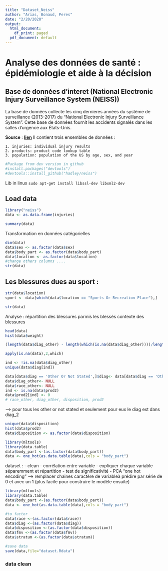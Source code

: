 ```yaml
---
title: "Dataset_Neiss"
author: "Arias, Bonaud, Peres"
date: "2/20/2020"
output:
  html_document:
    df_print: paged
  pdf_document: default
---
```



# Analyse des données de santé : épidémiologie et aide à la décision
## Base de données d'interet (National Electronic Injury Surveillance System (NEISS))

La base de données collecte les cinq dernieres années du système de surveillance (2013-2017) du "National Electronic Injury Surveillance System". Cette base de données fournit les accidents signalés dans les salles d'urgence aux États-Unis.

**Source** : **[lien](https://github.com/hadley/neiss)**
Il contient trois ensembles de données : 

    1. injuries: individual injury results
    2. products: product code lookup table
    3. population: population of the US by age, sex, and year

```r
#Package from dev version in github
#install.packages("devtools")
#devtools::install_github("hadley/neiss")
```

Lib in linux
`sudo apt-get install libssl-dev libxml2-dev`

## Load data


```r
library("neiss")
data <- as.data.frame(injuries)
```
```r
summary(data)
```

Transformation en données catégorielles 
```r
dim(data)
data$sex <- as.factor(data$sex)
data$body_part <- as.factor(data$body_part)
data$location <- as.factor(data$location)
#change others columns ....
str(data)
```
## Les blessures dues au sport : 
```r
str(data$location)
sport <- data[which(data$location == "Sports Or Recreation Place"),]
```


```r
str(data)
```
 
Analyse :
répartition des blessures parmis les blessés
contexte des blessures
```r
head(data)
hist(data$weight)

(length(data$diag_other) - length(which(is.na(data$diag_other))))/length(data$diag_other)

apply(is.na(data),2,which)

ind <- !is.na(data$diag_other)
unique(data$diag[ind])

data[data$diag == 'Other Or Not Stated',]$diag<- data[data$diag == 'Other Or Not Stated',]$diag_other
data$diag_other<- NULL
data$race_other<- NULL
ind <- is.na(data$prod2)
data$prod2[ind] <- 0
# race_other, diag_other, disposition, prod2
```
--> pour tous les other or not stated et seulement pour eux le diag est dans diag_2
```r
unique(data$disposition)
hist(data$prod2)
data$disposition <- as.factor(data$disposition)
```


```r

library(mltools)
library(data.table)
data$body_part <-(as.factor(data$body_part))
data <- one_hot(as.data.table(data),cols = "body_part")

```
dataset : 
- clean
- corrélation entre variable
- expliquer chaque variable séparemment et répartition
- test de significativité
- PCA
"one hot encoding" --> remplacer chaines caractère de variableà prédire par série de 0 et avec un 1 (plus facile pour construire le modèle ensuite)


```r

library(mltools)
library(data.table)
data$body_part <-(as.factor(data$body_part))
data <- one_hot(as.data.table(data),cols = "body_part")

#to factor
data$race <-(as.factor(data$race))
data$diag <-(as.factor(data$diag))
data$disposition <-(as.factor(data$disposition))
data$fmv <-(as.factor(data$fmv))
data$stratum <-(as.factor(data$stratum))

#save data
save(data,file="dataset.Rdata")
```



### data clean